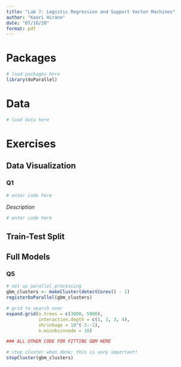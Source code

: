 ```yaml
---
title: "Lab 7: Logistic Regression and Support Vector Machines"
author: "Kaori Hirano"
date: "07/16/20"
format: pdf
---
```


# Packages

```r
# load packages here
library(doParallel)
```

# Data  

```r
# load data here
```


# Exercises 

## Data Visualization

### Q1

```r
# enter code here
```

*Description*

```r
# enter code here
```


## Train-Test Split


## Full Models

### Q5 

```r
# set up parallel processing
gbm_clusters <- makeCluster(detectCores() - 1)
registerDoParallel(gbm_clusters)

# grid to search over
expand.grid(n.trees = c(3000, 5000), 
            interaction.depth = c(1, 2, 3, 4),
            shrinkage = 10^(-3:-1),
            n.minobsinnode = 10)

### ALL OTHER CODE FOR FITTING GBM HERE

# stop cluster when done; this is very important!
stopCluster(gbm_clusters)
```

